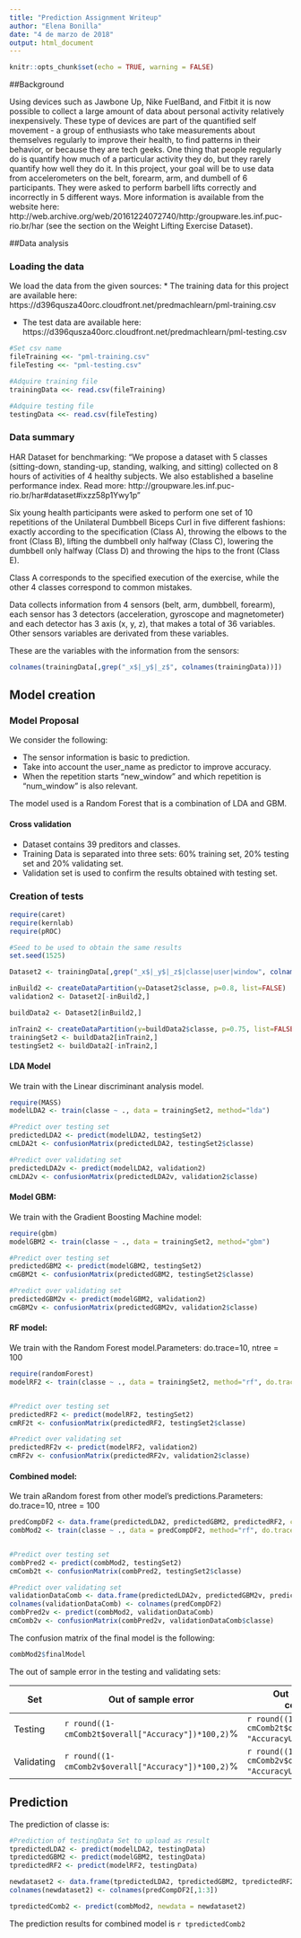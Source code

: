 ---
title: "Prediction Assignment Writeup"
author: "Elena Bonilla"
date: "4 de marzo de 2018"
output: html_document
---

```{r setup, include=FALSE}
knitr::opts_chunk$set(echo = TRUE, warning = FALSE)
```

##Background

Using devices such as Jawbone Up, Nike FuelBand, and Fitbit it is now possible to collect a large amount of data about personal activity relatively inexpensively. These type of devices are part of the quantified self movement - a group of enthusiasts who take measurements about themselves regularly to improve their health, to find patterns in their behavior, or because they are tech geeks. One thing that people regularly do is quantify how much of a particular activity they do, but they rarely quantify how well they do it. In this project, your goal will be to use data from accelerometers on the belt, forearm, arm, and dumbell of 6 participants. They were asked to perform barbell lifts correctly and incorrectly in 5 different ways. More information is available from the website here: http://web.archive.org/web/20161224072740/http:/groupware.les.inf.puc-rio.br/har (see the section on the Weight Lifting Exercise Dataset).

##Data analysis

### Loading the data

We load the data from the given sources:
* The training data for this project are available here: https://d396qusza40orc.cloudfront.net/predmachlearn/pml-training.csv

* The test data are available here: https://d396qusza40orc.cloudfront.net/predmachlearn/pml-testing.csv

```{r echo=TRUE, cache=TRUE}

#Set csv name
fileTraining <<- "pml-training.csv"
fileTesting <<- "pml-testing.csv"

#Adquire training file
trainingData <<- read.csv(fileTraining)

#Adquire testing file
testingData <<- read.csv(fileTesting)

```

### Data summary

HAR Dataset for benchmarking: "We propose a dataset with 5 classes (sitting-down, standing-up, standing, walking, and sitting) collected on 8 hours of activities of 4 healthy subjects. We also established a baseline performance index. Read more: http://groupware.les.inf.puc-rio.br/har#dataset#ixzz58p1Ywy1p"

Six young health participants were asked to perform one set of 10 repetitions of the Unilateral Dumbbell Biceps Curl in five different fashions: exactly according to the specification (Class A), throwing the elbows to the front (Class B), lifting the dumbbell only halfway (Class C), lowering the dumbbell only halfway (Class D) and throwing the hips to the front (Class E).

Class A corresponds to the specified execution of the exercise, while the other 4 classes correspond to common mistakes.

Data collects information from 4 sensors (belt, arm, dumbbell, forearm), each sensor has 3 detectors (acceleration, gyroscope and magnetometer) and each detector has 3 axis (x, y, z), that makes a total of 36 variables. Other sensors variables are derivated from these variables.

These are the variables with the information from the sensors:
```{r echo=TRUE, cache=TRUE}

colnames(trainingData[,grep("_x$|_y$|_z$", colnames(trainingData))])

```

## Model creation

### Model Proposal

We consider the following:

* The sensor information is basic to prediction.
* Take into account the user_name as predictor to improve accuracy.
* When the repetition starts "new\_window" and which repetition is "num\_window" is also relevant.

The model used is a Random Forest that is a combination of LDA and GBM.

#### Cross validation 

* Dataset contains 39 preditors and classes.
* Training Data is separated into three sets: 60% training set, 20% testing set and 20% validating set.
* Validation set is used to confirm the results obtained with testing set.

### Creation of tests

```{r modelSensorsUserWindowDataSet, message=FALSE}

require(caret)
require(kernlab)
require(pROC)

#Seed to be used to obtain the same results
set.seed(1525)

Dataset2 <- trainingData[,grep("_x$|_y$|_z$|classe|user|window", colnames(trainingData))]

inBuild2 <- createDataPartition(y=Dataset2$classe, p=0.8, list=FALSE)
validation2 <- Dataset2[-inBuild2,]

buildData2 <- Dataset2[inBuild2,]

inTrain2 <- createDataPartition(y=buildData2$classe, p=0.75, list=FALSE)
trainingSet2 <- buildData2[inTrain2,]
testingSet2 <- buildData2[-inTrain2,]

```


#### LDA Model 
 
We train with the Linear discriminant analysis model.

```{r modelLDASensorsUserWindow, message=FALSE}
require(MASS)
modelLDA2 <- train(classe ~ ., data = trainingSet2, method="lda")

#Predict over testing set
predictedLDA2 <- predict(modelLDA2, testingSet2)
cmLDA2t <- confusionMatrix(predictedLDA2, testingSet2$classe)

#Predict over validating set
predictedLDA2v <- predict(modelLDA2, validation2)
cmLDA2v <- confusionMatrix(predictedLDA2v, validation2$classe)
```


#### Model GBM: 
We train with the Gradient Boosting Machine model:

```{r message=FALSE, results="hide"}
require(gbm)
modelGBM2 <- train(classe ~ ., data = trainingSet2, method="gbm")

#Predict over testing set
predictedGBM2 <- predict(modelGBM2, testingSet2)
cmGBM2t <- confusionMatrix(predictedGBM2, testingSet2$classe)

#Predict over validating set
predictedGBM2v <- predict(modelGBM2, validation2)
cmGBM2v <- confusionMatrix(predictedGBM2v, validation2$classe)
```


#### RF model: 

We train with the Random Forest model.Parameters: do.trace=10, ntree = 100

```{r  message=FALSE, results="hide"}
require(randomForest)
modelRF2 <- train(classe ~ ., data = trainingSet2, method="rf", do.trace=10, ntree=100)


#Predict over testing set
predictedRF2 <- predict(modelRF2, testingSet2)
cmRF2t <- confusionMatrix(predictedRF2, testingSet2$classe)

#Predict over validating set
predictedRF2v <- predict(modelRF2, validation2)
cmRF2v <- confusionMatrix(predictedRF2v, validation2$classe)
```

#### Combined model: 

We train aRandom forest from other model's predictions.Parameters: do.trace=10, ntree = 100


```{r message=FALSE, results="hide"}
predCompDF2 <- data.frame(predictedLDA2, predictedGBM2, predictedRF2, classe=testingSet2$classe)
combMod2 <- train(classe ~ ., data = predCompDF2, method="rf", do.trace=10, ntree=100)


#Predict over testing set
combPred2 <- predict(combMod2, testingSet2)
cmComb2t <- confusionMatrix(combPred2, testingSet2$classe)

#Predict over validating set
validationDataComb <- data.frame(predictedLDA2v, predictedGBM2v, predictedRF2v, y=validation2$classe)
colnames(validationDataComb) <- colnames(predCompDF2)
combPred2v <- predict(combMod2, validationDataComb)
cmComb2v <- confusionMatrix(combPred2v, validationDataComb$classe)
```



The confusion matrix of the final model is the following:

```{r finalModel, echo=FALSE} 
combMod2$finalModel
```



The out of sample error in the testing and validating sets:

Set        | Out of sample error                                | Out of sample error 95% confidence interval
---------- | -------------------------------------------------- | --------------------------------------------
Testing    | `r round((1-cmComb2t$overall["Accuracy"])*100,2)`% | `r round((1-cmComb2t$overall[c("AccuracyLower", "AccuracyUpper")])*100,2)`% 
Validating | `r round((1-cmComb2v$overall["Accuracy"])*100,2)`% | `r round((1-cmComb2v$overall[c("AccuracyLower", "AccuracyUpper")])*100,2)`%


## Prediction 

The prediction of classe is:

```{r predictions, message=FALSE}
#Prediction of testingData Set to upload as result
tpredictedLDA2 <- predict(modelLDA2, testingData)
tpredictedGBM2 <- predict(modelGBM2, testingData)
tpredictedRF2 <- predict(modelRF2, testingData)

newdataset2 <- data.frame(tpredictedLDA2, tpredictedGBM2, tpredictedRF2)
colnames(newdataset2) <- colnames(predCompDF2[,1:3])

tpredictedComb2 <- predict(combMod2, newdata = newdataset2)
```

The prediction results for combined model is `r tpredictedComb2`


